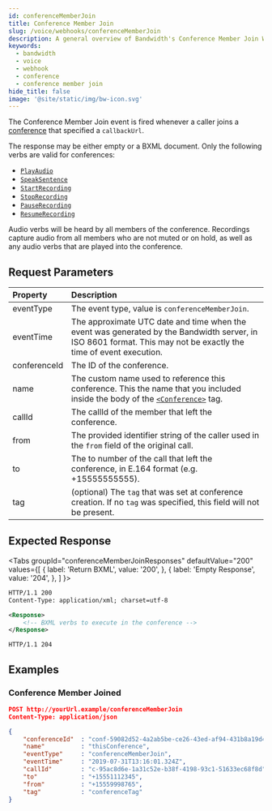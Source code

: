 ```yaml
---
id: conferenceMemberJoin
title: Conference Member Join
slug: /voice/webhooks/conferenceMemberJoin
description: A general overview of Bandwidth's Conference Member Join Webhook
keywords:
  - bandwidth
  - voice
  - webhook
  - conference
  - conference member join
hide_title: false
image: '@site/static/img/bw-icon.svg'
---
```



The Conference Member Join event is fired whenever a caller joins a [conference](/docs/voice/bxml/conference//) that specified a `callbackUrl`.

The response may be either empty or a BXML document. Only the following verbs are valid for conferences:
  * [`PlayAudio`](/docs/voice/bxml/playAudio//)
  * [`SpeakSentence`](/docs/voice/bxml/speakSentence//)
  * [`StartRecording`](/docs/voice/bxml/startRecording//)
  * [`StopRecording`](/docs/voice/bxml/stopRecording//)
  * [`PauseRecording`](/docs/voice/bxml/pauseRecording//)
  * [`ResumeRecording`](/docs/voice/bxml/resumeRecording//)

Audio verbs will be heard by all members of the conference. Recordings capture audio from all members who are not muted or on hold, as well as any audio verbs that are played into the conference.

## Request Parameters

| Property         | Description |
|:-----------------|:------------|
| eventType        | The event type, value is `conferenceMemberJoin`. |
| eventTime        | The approximate UTC date and time when the event was generated by the Bandwidth server, in ISO 8601 format. This may not be exactly the time of event execution. |
| conferenceId     | The ID of the conference. |
| name             | The custom name used to reference this conference. This the name that you included inside the body of the [`<Conference>`](/docs/voice/bxml/conference//) tag. |
| callId           | The callId of the member that left the conference. |
| from             | The provided identifier string of the caller used in the `from` field of the original call. |
| to               | The to number of the call that left the conference, in E.164 format (e.g. +15555555555). |
| tag              | (optional) The `tag` that was set at conference creation. If no `tag` was specified, this field will not be present. |

## Expected Response

<Tabs
  groupId="conferenceMemberJoinResponses"
  defaultValue="200"
  values={[
    { label: 'Return BXML', value: '200', },
    { label: 'Empty Response', value: '204', },
  ]
}>
<TabItem value="200">

```xml
HTTP/1.1 200
Content-Type: application/xml; charset=utf-8

<Response>
    <!-- BXML verbs to execute in the conference -->
</Response>
```

</TabItem>
<TabItem value="204">

```http
HTTP/1.1 204
```

</TabItem>
</Tabs>

## Examples

### Conference Member Joined

```json
POST http://yourUrl.example/conferenceMemberJoin
Content-Type: application/json

{
    "conferenceId"  : "conf-59082d52-4a2ab5be-ce26-43ed-af94-431b8a19d4e3",
    "name"          : "thisConference",
    "eventType"     : "conferenceMemberJoin",
    "eventTime"     : "2019-07-31T13:16:01.324Z",
    "callId"        : "c-95ac8d6e-1a31c52e-b38f-4198-93c1-51633ec68f8d",
    "to"            : "+15551112345",
    "from"          : "+15559998765",
    "tag"           : "conferenceTag"
}
```

